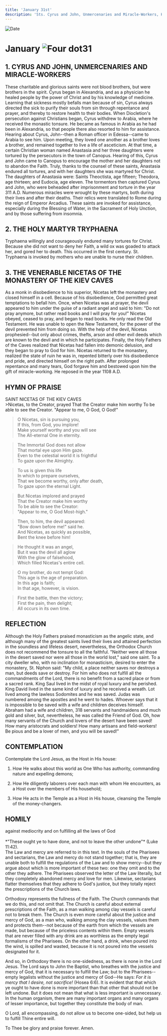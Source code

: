 ```yaml
---
title: 'January 31st'
description: 'Sts. Cyrus and John, Unmercenaries and Miracle-Workers, Holy Martyr Tryphaena, Veneable Nicetas of the Kiev Caves'
---
```


<RunningHead />
<Image src="/title-imprint.png" height={68} width={50} alt="Date" className="title-imprint"/>

# <div id="date">January <Image className="four-dot" src="/four-dot.png" height={15} width={15} alt="Four dot" />31</div>

## 1. CYRUS AND JOHN, UNMERCENARIES AND MIRACLE-WORKERS

These charitable and glorious saints were not blood brothers, but were brothers in the spirit. Cyrus began in Alexandria, and as a physician he healed people by the power of Christ and by his knowledge of medicine. Learning that sickness mostly befalls man because of sin, Cyrus always directed the sick to purify their souls from sin through repentance and prayer, and thereby to restore health to their bodies. When Diocletion's persecution against Christians began, Cyrus withdrew to Arabia, where he received the monastic tonsure. He became as famous in Arabia as he had been in Alexandria, so that people there also resorted to him for assistance. Hearing about Cyrus, John--then a Roman officer in Edessa--came to Arabia to see him. Upon meeting, they loved one another as a brother loves a brother, and remained together to live a life of asceticism. At that time, a certain Christian woman named Anastasia and her three daughters were tortured by the persecutors in the town of Canopus. Hearing of this, Cyrus and John came to Canopus to encourage the mother and her daughters not to abandon the Faith. Truly, thanks to the counsel of these saints, Anastasia endured all tortures, and with her daughters she was martyred for Christ. The daughters of Anastasia were: Saints Theoctista, age fifteen; Theodora, age thirteen; and Eudocia, age eleven. The tormentors then captured Cyrus and John, who were beheaded after imprisonment and torture in the year 311 A.D. Numerous miracles were wrought by these martyrs, both during their lives and after their deaths. Their relics were translated to Rome during the reign of Emperor Arcadius. These saints are invoked for assistance, especially during the Blessing of Water, in the Sacrament of Holy Unction, and by those suffering from insomnia.

## 2. THE HOLY MARTYR TRYPHAENA

Tryphaena willingly and courageously endured many tortures for Christ. Because she did not want to deny her Faith, a wild ox was goaded to attack her, and gored her to death. This occurred in the first century. St. Tryphaena is invoked by mothers who are unable to nurse their children.

## 3. THE VENERABLE NICETAS OF THE MONASTERY OF THE KIEV CAVES

As a monk in disobedience to his superior, Nicetas left the monastery and closed himself in a cell. Because of his disobedience, God permitted great temptations to befall him. Once, when Nicetas was at prayer, the devil appeared to him under the guise of a radiant angel and said to him: "Do not pray anymore, but rather read books and I will pray for you!" Nicetas obeyed, ceased to pray, and began to read books. He only read the Old Testament. He was unable to open the New Testament, for the power of the devil prevented him from doing so. With the help of the devil, Nicetas prophesied--but only about crimes, thefts, arson and other evil deeds which are known to the devil and in which he participates. Finally, the Holy Fathers of the Caves realized that Nicetas had fallen into demonic delusion, and they began to pray to God for him. Nicetas returned to the monastery, realized the state of ruin he was in, repented bitterly over his disobedience and pride, and directed himself on the right path. After prolonged repentance and many tears, God forgave him and bestowed upon him the gift of miracle-working. He reposed in the year 1108 A.D.


## HYMN OF PRAISE
<div style={{textAlign:'center', color:'crimson', fontWeight:'bold'}}>
SAINT NICETAS OF THE KIEV CAVES
</div>
>Nicetas, to the Creator, prayed  
That the Creator make him worthy  
To be able to see the Creator.  
"Appear to me, O God, O God!"  

>O Nicetas, sin is pursuing you,  
If this, from God, you implore!  
Make yourself worthy and you will see  
The All-eternal One in eternity.  

>The Immortal God does not allow  
That mortal eye upon Him gaze.  
Even to the celestial world it is frightful  
To gaze upon the Almighty.  

>To us is given this life  
In which to prepare ourselves,  
That we become worthy, only after death,  
To gaze upon the eternal Light.  

>But Nicetas implored and prayed  
That the Creator make him worthy  
To be able to see the Creator:  
"Appear to me, O God Most-high."  

>Then, to him, the devil appeared:  
"Bow down before me!" said he.  
And Nicetas, as quickly as possible,  
Bent the knee before him!  

>He thought it was an angel,  
But it was the devil all aglow  
With the glow of falsehood,  
Which filled Nicetas's entire cell.  

>O my brother, do not tempt God:  
This age is the age of preparation.  
In this age is faith;  
In that age, however, is vision.  

>First the battle, then the victory;  
First the pain, then delight;  
All occurs in its own time.  

## REFLECTION

Although the Holy Fathers praised monasticism as the angelic state, and although many of the greatest saints lived their lives and attained perfection in the soundless and lifeless desert, nevertheless, the Orthodox Church does not recommend the tonsure to all the faithful. "Neither were all those in the desert saved nor were all those in the world lost," said one saint. To a city dweller who, with no inclination for monasticism, desired to enter the monastery, St. Niphon said: "My child, a place neither saves nor destroys a man, but deeds save or destroy. For him who does not fulfill all the commandments of the Lord, there is no benefit from a sacred place or from a sacred rank. King Saul lived in the midst of royal luxury and he perished. King David lived in the same kind of luxury and he received a wreath. Lot lived among the lawless Sodomites and he was saved. Judas was numbered among the apostles and he went to hades. Whoever says that it is impossible to be saved with a wife and children deceives himself. Abraham had a wife and children, 318 servants and handmaidens and much gold and silver, but, nevertheless, he was called the Friend of God. Oh, how many servants of the Church and lovers of the desert have been saved! How many aristocrats and soldiers! How many artisans and field-workers! Be pious and be a lover of men, and you will be saved!"

## CONTEMPLATION

Contemplate the Lord Jesus, as the Host in His house:

1. How He walks about this world as One Who has authority, commanding nature and expelling demons;

2. How He diligently laborers over each man with whom He encounters, as a Host over the members of His household;

3. How He acts in the Temple as a Host in His house, cleansing the Temple of the money-changers.


## HOMILY
<div style={{textAlign:'center', color:'crimson', fontWeight:'bold'}}>
against mediocrity and on fulfilling all the laws of God
</div><br /><div style={{textAlign:'right'}}>
*"These ought ye to have done, and not to leave the other undone"* (Luke 11:42).
</div>
The Law and mercy are referred to in this text. In the souls of the Pharisees and sectarians, the Law and mercy do not stand together; that is, they are unable both to fulfill the regulations of the Law and to show mercy--but they argue about which is more important of these two: one they omit and to the other they adhere. The Pharisees observed the letter of the Law literally, but they completely abandoned mercy and love for men. Likewise, sectarians flatter themselves that they adhere to God's justice, but they totally reject the prescriptions of the Church laws.

Orthodoxy represents the fullness of the Faith. The Church commands that we do this, and not omit that. The Church is careful about external prescriptions of the Faith, as a man walking among clay vessels is careful not to break them. The Church is even more careful about the justice and mercy of God, as a man who, walking among the clay vessels, values them and protects them--not because of the earth from which the vessels are made, but because of the priceless contents within them. Empty vessels that are never filled with any drink are as worthless as the empty legal formalisms of the Pharisees. On the other hand, a drink, when poured into the wind, is spilled and wasted, because it is not poured into the vessels designated for it.

And so, in Orthodoxy there is no one-sidedness, as there is none in the Lord Jesus. The Lord says to John the Baptist, who breathes with the justice and mercy of God, that it is necessary to fulfill the Law; but to the Pharisees--empty legalists without the justice and mercy of God--He says: *For it is mercy that I desire, not sacrifice!* (Hosea 6:6). It is evident that that which ye ought to have done is more important than that other that should not be left undone. But it does not mean that what is less important is unnecessary. In the human organism, there are many important organs and many organs of lesser importance, but together they constitute the body of man.

O Lord, all encompassing, do not allow us to become one-sided, but help us to fulfill Thine entire will.

To Thee be glory and praise forever. Amen.